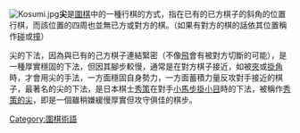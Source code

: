 [[File:Kosumi.jpg|right]]'''尖'''是[[圍棋|圍棋]]中的一種行棋的方式，指在已有的已方棋子的斜角的位置行棋，而該位置的四周也並無已方或對方的棋。（如果有對方的棋的話依其位置稱作[[碰|碰]]或[[撞|撞]]）

尖的下法，因為與已有的己方棋子連結緊密（不像[[飞_(围棋)|飛]]會有被對方切斷的可能），是一種厚實穩固的下法，但因其腳步較慢，通常是在對方棋子接近，如被[[夾|夾]]或[[掛角|掛角]]時，才會用尖的手法，一方面穩固自身勢力，一方面蓄積力量反攻對手接近的棋子，最著名的尖的下法，是日本棋士[[秀策|秀策]]在對手[[小馬步掛|小馬步掛]][[小目|小目]]時的下法，被稱作[[秀策的尖|秀策的尖]]，即是一個雖稍嫌緩慢厚實但攻守俱佳的棋步。

{{圍棋術語}}


[[Category:圍棋術語|Category:圍棋術語]]
{{lang|de|德语}}